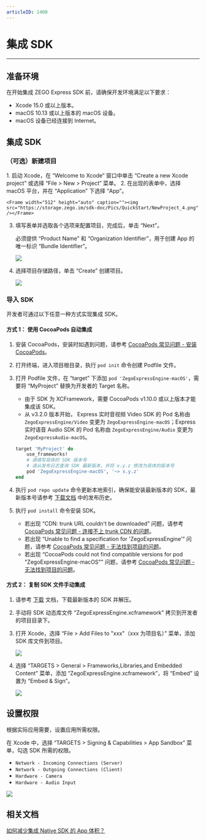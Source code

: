 ```yaml
---
articleID: 1400
---
```

# 集成 SDK

---

## 准备环境

在开始集成 ZEGO Express SDK 前，请确保开发环境满足以下要求：

- Xcode 15.0 或以上版本。
- macOS 10.13 或以上版本的 macOS 设备。
- macOS 设备已经连接到 Internet。

## 集成 SDK

### （可选）新建项目

<Accordion title="此步骤以如何创建新项目为例，如果是集成到已有项目，可忽略此步。" defaultOpen="false">
1. 启动 Xcode，在 “Welcome to Xcode” 窗口中单击 “Create a new Xcode project” 或选择 “File > New > Project” 菜单。
2. 在出现的表单中，选择 macOS 平台，并在 “Application” 下选择 “App”。

    <Frame width="512" height="auto" caption=""><img src="https://storage.zego.im/sdk-doc/Pics/QuickStart/NewProject_4.png" /></Frame>

3. 填写表单并选取各个选项来配置项目，完成后，单击 “Next”。
    <Warning title="注意">



    必须提供 “Product Name” 和 “Organization Identifier”，用于创建 App 的唯一标识 “Bundle Identifier”。
    </Warning>

    <Frame width="512" height="auto" caption=""><img src="https://storage.zego.im/sdk-doc/Pics/QuickStart/NewProject_2.png" /></Frame>

4. 选择项目存储路径，单击 “Create” 创建项目。

    <Frame width="512" height="auto" caption=""><img src="https://storage.zego.im/sdk-doc/Pics/QuickStart/NewProject_3.png" /></Frame>
</Accordion>

### 导入 SDK

开发者可通过以下任意一种方式实现集成 SDK。

#### 方式 1： 使用 CocoaPods 自动集成

1. 安装 CocoaPods，安装时如遇到问题，请参考 [CocoaPods 常见问题 - 安装 CocoaPods](http://doc-zh.zego.im/faq/CocoaPods_question?product=ExpressVideo&platform=macos#1)。

2. 打开终端，进入项目根目录，执行 `pod init` 命令创建 Podfile 文件。

3. 打开 Podfile 文件，在 “target” 下添加 `pod 'ZegoExpressEngine-macOS'`，需要将 “MyProject” 替换为开发者的 Target 名称。

    <Warning title="注意">


    - 由于 SDK 为 XCFramework，需要 CocoaPods v1.10.0 或以上版本才能集成该 SDK。
    - 从 v3.2.0 版本开始， Express 实时音视频 Video SDK 的 Pod 名称由 `ZegoExpressEngine/Video` 变更为 `ZegoExpressEngine-macOS`；Express 实时语音 Audio SDK 的 Pod 名称由 `ZegoExpressEngine/Audio` 变更为 `ZegoExpressAudio-macOS`。
    </Warning>

    ```ruby
    target 'MyProject' do
        use_frameworks!
        # 请填写具体的 SDK 版本号
        # 请从发布日志查询 SDK 最新版本，并将 x.y.z 修改为具体的版本号
        pod 'ZegoExpressEngine-macOS', '~> x.y.z'
    end
    ```

4. 执行 `pod repo update` 命令更新本地索引，确保能安装最新版本的 SDK，最新版本号请参考 [下载文档](!DownloadSDK/DownloadSDK) 中的发布历史。

5. 执行 `pod install` 命令安装 SDK。

    <Note title="说明">


    - 若出现 “CDN: trunk URL couldn't be downloaded” 问题，请参考 [CocoaPods 常见问题 - 连接不上 trunk CDN 的问题](http://doc-zh.zego.im/faq/CocoaPods_question?product=ExpressVideo&platform=macos#2)。
    - 若出现 “Unable to find a specification for 'ZegoExpressEngine'” 问题，请参考 [CocoaPods 常见问题 - 无法找到项目的问题](http://doc-zh.zego.im/faq/CocoaPods_question?product=ExpressVideo&platform=macos#3)。
    - 若出现 “CocoaPods could not find compatible versions for pod "ZegoExpressEngine-macOS"” 问题，请参考 [CocoaPods 常见问题 - 无法找到项目的问题](http://doc-zh.zego.im/faq/CocoaPods_question?product=ExpressVideo&platform=macos#3)。
    </Note>

#### 方式 2： 复制 SDK 文件手动集成

1. 请参考 [下载](https://doc-zh.zego.im/article/3124) 文档，下载最新版本的 SDK 并解压。

2. 手动将 SDK 动态库文件 “ZegoExpressEngine.xcframework” 拷贝到开发者的项目目录下。

3. 打开 Xcode，选择 “File > Add Files to "xxx"（xxx 为项目名）” 菜单，添加 SDK 库文件到项目。

    <Frame width="512" height="auto" caption=""><img src="https://storage.zego.im/sdk-doc/Pics/iOS/ZegoExpressEngine/Common/add-files.png" /></Frame>

4. 选择 “TARGETS > General > Frameworks,Libraries,and Embedded Content” 菜单，添加 “ZegoExpressEngine.xcframework”，将 “Embed” 设置为 “Embed & Sign”。

    <Frame width="512" height="auto" caption=""><img src="https://storage.zego.im/sdk-doc/Pics/iOS/ZegoExpressEngine/Common/embed_sign.png" /></Frame>

## 设置权限

根据实际应用需要，设置应用所需权限。

在 Xcode 中，选择 “TARGETS > Signing & Capabilities > App Sandbox” 菜单，勾选 SDK 所需的权限。

- `Network - Incoming Connections (Server)`
- `Network - Outgoing Connections (Client)`
- `Hardware - Camera`
- `Hardware - Audio Input`

<Frame width="512" height="auto" caption=""><img src="https://storage.zego.im/sdk-doc/Pics/macOS/ZegoExpressEngine/Common/privacy-description.png" /></Frame>

## 相关文档

[如何减少集成 Native SDK 的 App 体积？](https://doc-zh.zego.im/faq/express_reduce_app_size)
